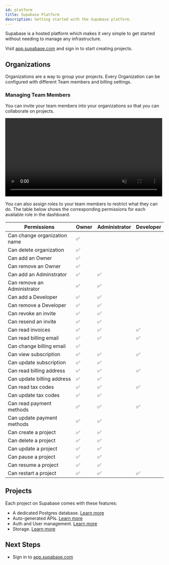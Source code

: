 ```yaml
---
id: platform
title: Supabase Platform
description: Getting started with the Supabase platform.
---
```


Supabase is a hosted platform which makes it very simple to get started without needing to manage any infrastructure.

Visit [app.supabase.com](https://app.supabase.com) and sign in to start creating projects.

## Organizations

Organizations are a way to group your projects. Every Organization can be configured with different Team members and billing settings.

### Managing Team Members

You can invite your team members into your organizations so that you can collaborate on projects.

<video width="99%" muted playsInline controls="true">
  <source src="/docs/videos/invite-team.mp4" type="video/mp4" muted playsInline />
</video>

You can also assign roles to your team members to restrict what they can do. The table below shows the corresponding permissions for each available role in the dashboard.

| Permissions                  | Owner | Administrator | Developer |
| ---------------------------- | ----- | ------------- | --------- |
| Can change organization name | ✅    |               |           |
| Can delete organization      | ✅    |               |           |
| Can add an Owner             | ✅    |               |           |
| Can remove an Owner          | ✅    |               |           |
| Can add an Adminstrator      | ✅    | ✅            |           |
| Can remove an Administrator  | ✅    | ✅            |           |
| Can add a Developer          | ✅    | ✅            |           |
| Can remove a Developer       | ✅    | ✅            |           |
| Can revoke an invite         | ✅    | ✅            |           |
| Can resend an invite         | ✅    | ✅            |           |
| Can read invoices            | ✅    | ✅            | ✅        |
| Can read billing email       | ✅    | ✅            | ✅        |
| Can change billing email     | ✅    |               |           |
| Can view subscription        | ✅    | ✅            | ✅        |
| Can update subscription      | ✅    | ✅            |           |
| Can read billing address     | ✅    | ✅            | ✅        |
| Can update billing address   | ✅    | ✅            |           |
| Can read tax codes           | ✅    | ✅            | ✅        |
| Can update tax codes         | ✅    | ✅            |           |
| Can read payment methods     | ✅    | ✅            | ✅        |
| Can update payment methods   | ✅    | ✅            |           |
| Can create a project         | ✅    | ✅            |           |
| Can delete a project         | ✅    | ✅            |           |
| Can update a project         | ✅    | ✅            |           |
| Can pause a project          | ✅    | ✅            |           |
| Can resume a project         | ✅    | ✅            |           |
| Can restart a project        | ✅    | ✅            | ✅        |

## Projects

Each project on Supabase comes with these features:

- A dedicated Postgres database. [Learn more](/docs/guides/database)
- Auto-generated APIs. [Learn more](/docs/guides/api)
- Auth and User management. [Learn more](/docs/guides/auth)
- Storage. [Learn more](/docs/guides/storage)

## Next Steps

- Sign in to [app.supabase.com](https://app.supabase.com)
